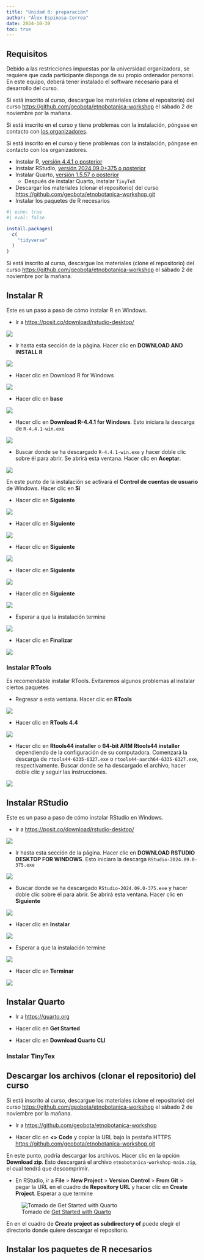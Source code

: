 ```yaml
---
title: "Unidad 0: preparación"
author: "Álex Espinosa-Correa"
date: 2024-10-30
toc: true
---
```


::: {.callout-warning}
## Requisitos

Debido a las restricciones impuestas por la universidad organizadora, se requiere que cada participante disponga de su propio ordenador personal. En este equipo, deberá tener instalado el software necesario para el desarrollo del curso.
:::

::: {.callout-important}
Si está inscrito al curso, descargue los materiales (clone el repositorio) del curso  <https://github.com/geobota/etnobotanica-workshop> el sábado 2 de noviembre por la mañana.
:::

::: {.callout-important}
Si está inscrito en el curso y tiene problemas con la instalación, póngase en contacto con [los organizadores](/index.qmd).
:::

Si está inscrito en el curso y tiene problemas con la instalación, póngase en contacto con los organizadores. 

-   Instalar R, [versión 4.4.1 o posterior](https://cran.rstudio.com)
-   Instalar RStudio, [versión 2024.09.0+375 o posterior](https://posit.co/download/rstudio-desktop/)
-   Instalar Quarto, [versión 1.5.57 o posterior](https://quarto.org/docs/get-started/)
    -   Después de instalar Quarto, instalar `TinyTeX`
-   Descargar los materiales (clonar el repositorio) del curso <https://github.com/geobota/etnobotanica-workshop.git>
-   Instalar los paquetes de R necesarios
```r
#| echo: true
#| eval: false

install.packages(
  c(
    "tidyverse"
  )
)
```

::: {.callout-important}
Si está inscrito al curso, descargue los materiales (clone el repositorio) del curso  <https://github.com/geobota/etnobotanica-workshop> el sábado 2 de noviembre por la mañana.
:::

## Instalar R

Este es un paso a paso de cómo instalar R en Windows.

-   Ir a <https://posit.co/download/rstudio-desktop/>

![](images/r_instalacion_00.png)

-   Ir hasta esta sección de la página. Hacer clic en **DOWNLOAD AND INSTALL R**

![](images/r_instalacion_01.png)

-   Hacer clic en Download R for Windows 

![](images/r_instalacion_02.png)

-   Hacer clic en **base**

![](images/r_instalacion_03.png)

-   Hacer clic en **Download R-4.4.1 for Windows**. Esto iniciara la descarga de `R-4.4.1-win.exe`

![](images/r_instalacion_04.png)

-   Buscar donde se ha descargado `R-4.4.1-win.exe` y hacer doble clic sobre él para abrir. Se abrirá esta ventana. Hacer clic en **Aceptar**. 

![](images/r_instalacion_07.png)

::: {.callout-note}
En este punto de la instalación se activará el **Control de cuentas de usuario** de Windows. Hacer clic en **Sí**
:::

-   Hacer clic en **Siguiente**

![](images/r_instalacion_08.png)

-   Hacer clic en **Siguiente**

![](images/r_instalacion_09.png)

-   Hacer clic en **Siguiente**

![](images/r_instalacion_10.png)

-   Hacer clic en **Siguiente**

![](images/r_instalacion_11.png)

-   Hacer clic en **Siguiente**

![](images/r_instalacion_12.png)

-   Esperar a que la instalación termine

![](images/r_instalacion_13.png)

-   Hacer clic en **Finalizar**

![](images/r_instalacion_14.png)

### Instalar RTools

Es recomendable instalar RTools. Evitaremos algunos problemas al instalar ciertos paquetes

-   Regresar a esta ventana. Hacer clic en **RTools**

![](images/r_instalacion_03.png)

-   Hacer clic en **RTools 4.4**

![](images/r_instalacion_05.png)

-   Hacer clic en **Rtools44 installer** o **64-bit ARM Rtools44 installer** dependiendo de la configuración de su computadora. Comenzará la descarga de `rtools44-6335-6327.exe` o `rtools44-aarch64-6335-6327.exe`, respectivamente. Buscar donde se ha descargado el archivo, hacer doble clic y seguir las instrucciones. 

![](images/r_instalacion_06.png)

## Instalar RStudio

Este es un paso a paso de cómo instalar RStudio en Windows.

-   Ir a <https://posit.co/download/rstudio-desktop/>

![](images/r_instalacion_00.png)

-   Ir hasta esta sección de la página. Hacer clic en **DOWNLOAD RSTUDIO DESKTOP FOR WINDOWS**. Esto iniciara la descarga `RStudio-2024.09.0-375.exe`

![](images/r_instalacion_01.png)

-   Buscar donde se ha descargado `RStudio-2024.09.0-375.exe` y hacer doble clic sobre él para abrir. Se abrirá esta ventana. Hacer clic en **Siguiente**

![](images/rstudio_instalacion_01.png)

-   Hacer clic en **Instalar**

![](images/rstudio_instalacion_02.png)

-   Esperar a que la instalación termine 

![](images/rstudio_instalacion_03.png)

-   Hacer clic en **Terminar**

![](images/rstudio_instalacion_04.png)

## Instalar Quarto

-   Ir a <https://quarto.org>

-   Hacer clic en **Get Started**

-   Hacer clic en **Download Quarto CLI**

### Instalar TinyTex

## Descargar los archivos (clonar el repositorio) del curso

::: {.callout-important}
Si está inscrito al curso, descargue los materiales (clone el repositorio) del curso  <https://github.com/geobota/etnobotanica-workshop> el sábado 2 de noviembre por la mañana.
:::

-   Ir a <https://github.com/geobota/etnobotanica-workshop>

-   Hacer clic en **\<\> Code** y copiar la URL bajo la pestaña HTTPS <https://github.com/geobota/etnobotanica-workshop.git>

::: {.callout-tip}
En este punto, podría descargar los archivos. Hacer clic en la opción **Download zip**. Esto descargará el archivo `etnobotanica-workshop-main.zip`, el cual tendrá que descomprimir. 
:::

-   En RStudio, ir a **File** \> **New Project** \> **Version Control** \> **From Git** > pegar la URL en el cuadro de **Repository URL** y hacer clic en **Create Project**. Esperar a que termine

![Tomado de [Get Started with Quarto](https://github.com/rstudio-conf-2022/get-started-quarto/blob/main/materials/images/clone-repo.gif)](https://rstudio-conf-2022.github.io/get-started-quarto/materials/images/clone-repo.gif)

::: {.callout-tip}
En en el cuadro de  **Create project as subdirectory of** puede elegir el directorio donde quiere descargar el repositorio.
:::

## Instalar los paquetes de R necesarios
